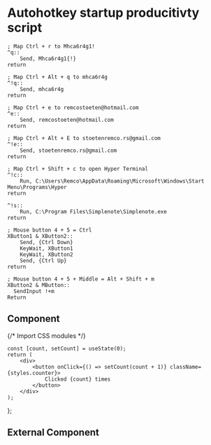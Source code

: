 # Autohotkey startup producitivty script

```ahk filename="startup.ahk" {3} copy
; Map Ctrl + r to Mhca6r4g1!
^q::
    Send, Mhca6r4g1{!}
return

; Map Ctrl + Alt + q to mhca6r4g
^!q::
    Send, mhca6r4g
return

; Map Ctrl + e to remcostoeten@hotmail.com
^e::
    Send, remcostoeten@hotmail.com
return

; Map Ctrl + Alt + E to stoetenremco.rs@gmail.com
^!e::
    Send, stoetenremco.rs@gmail.com
return

; Map Ctrl + Shift + c to open Hyper Terminal
^!c::
    Run, C:\Users\Remco\AppData\Roaming\Microsoft\Windows\Start Menu\Programs\Hyper
return

^!s::
    Run, C:\Program Files\Simplenote\Simplenote.exe
return

; Mouse button 4 + 5 = Ctrl
XButton1 & XButton2::
    Send, {Ctrl Down}
    KeyWait, XButton1
    KeyWait, XButton2
    Send, {Ctrl Up}
return

; Mouse button 4 + 5 + Middle = Alt + Shift + m
XButton2 & MButton::
  SendInput !+m
Return
```

## Component


{/* Import CSS modules */}

    const [count, setCount] = useState(0);
    return (
        <div>
            <button onClick={() => setCount(count + 1)} className={styles.counter}>
                Clicked {count} times
            </button>
        </div>
    );
};

<Counter />

## External Component


<Counters />
